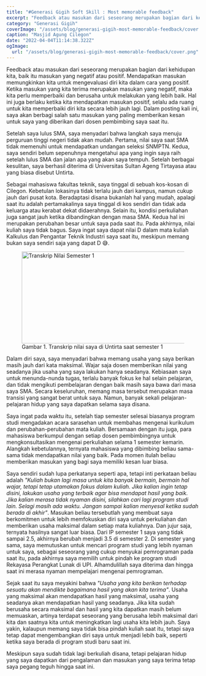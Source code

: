 ```yaml
---
title: "#Generasi Gigih Soft Skill : Most memorable feedback"
excerpt: "Feedback atau masukan dari seseorang merupakan bagian dari kehidupan kita, baik itu masukan yang negatif atau positif. Mendapatkan masukan memungkinkan kita untuk mengevaluasi diri kita dalam cara yang positif."
category: "Generasi Gigih"
coverImage: "/assets/blog/generasi-gigih-most-memorable-feedback/cover.png"
caption: "Masjid Agung Cilegon"
date: "2022-04-04T11:14:38.322Z"
ogImage:
  url: "/assets/blog/generasi-gigih-most-memorable-feedback/cover.png"
---
```


Feedback atau masukan dari seseorang merupakan bagian dari kehidupan kita, baik itu masukan yang negatif atau positif. Mendapatkan masukan memungkinkan kita untuk mengevaluasi diri kita dalam cara yang positif. Ketika masukan yang kita terima merupakan masukan yang negatif, maka kita perlu memperbaiki dan berusaha untuk melakukan yang lebih baik. Hal ini juga berlaku ketika kita mendapatkan masukan positif, selalu ada ruang untuk kita memperbaiki diri kita secara lebih jauh lagi.
Dalam posting kali ini, saya akan berbagi salah satu masukan yang paling memberikan kesan untuk saya yang diberikan dari dosen pembimbing saya saat itu.

Setelah saya lulus SMA, saya menyadari bahwa langkah saya menuju perguruan tinggi negeri tidak akan mudah. Pertama, nilai saya saat SMA tidak memenuhi untuk mendapatkan undangan seleksi SNMPTN. Kedua, saya sendiri belum sepenuhnya mengetahui apa yang ingin saya raih setelah lulus SMA dan jalan apa yang akan saya tempuh. Setelah berbagai kesulitan, saya berhasil diterima di Universitas Sultan Ageng Tirtayasa atau yang biasa disebut Untirta.

Sebagai mahasiswa fakultas teknik, saya tinggal di sebuah kos-kosan di Cilegon. Kebetulan lokasinya tidak terlalu jauh dari kampus, namun cukup jauh dari pusat kota. Beradaptasi disana bukanlah hal yang mudah, apalagi saat itu adalah pertamakalinya saya tinggal di kos sendiri dan tidak ada keluarga atau kerabat dekat didaerahnya. Selain itu, kondisi perkuliahan juga sangat jauh ketika dibandingkan dengan masa SMA. Kedua hal ini merupakan perubahan besar untuk saya pada saat itu. Pada akhirnya, nilai kuliah saya tidak bagus. Saya ingat saya dapat nilai D dalam mata kuliah Kalkulus dan Pengantar Teknik Industri saya saat itu, meskipun memang bukan saya sendiri saja yang dapat D 😅.

<figure>
  <Image
    src="/assets/blog/generasi-gigih-most-memorable-feedback/smt-1.png"
    width="1240"
    height="240"
    alt="Transkrip Nilai Semester 1"
  />
  <figcaption>
    Gambar 1. Transkrip nilai saya di Untirta saat semester 1
  </figcaption>
</figure>

Dalam diri saya, saya menyadari bahwa memang usaha yang saya berikan masih jauh dari kata maksimal. Wajar saja dosen memberikan nilai yang seadanya jika usaha yang saya lakukan hanya seadanya. Kebiasaan saya untuk menunda-nunda tugas, terlalu banyak fokus ke hal selain pelajaran, dan tidak mengikuti pembelajaran dengan baik masih saya bawa dari masa saya SMA. Secara keseluruhan, memang masa tersebut merupakan masa transisi yang sangat berat untuk saya. Namun, banyak sekali pelajaran-pelajaran hidup yang saya dapatkan selama saya disana.

Saya ingat pada waktu itu, setelah tiap semester selesai biasanya program studi mengadakan acara sarasehan untuk membahas mengenai kurikulum dan perubahan-perubahan mata kuliah. Bersamaan dengan itu juga, para mahasiswa berkumpul dengan setiap dosen pembimbingnya untuk mengkonsultasikan mengenai perkuliahan selama 1 semester kemarin. Alangkah kebetulannya, ternyata mahasiswa yang dibimbing beliau sama-sama tidak mendapatkan nilai yang baik. Pada momen itulah beliau memberikan masukan yang bagi saya memiliki kesan luar biasa.

Saya sendiri sudah lupa perkatanya seperti apa, tetapi inti perkataan beliau adalah _"Kuliah bukan lagi masa untuk kita banyak bermain, bermain hal wajar, tetapi tetap utamakan fokus dalam kuliah. Jika kalian ingin tetap disini, lakukan usaha yang terbaik agar bisa mendapat hasil yang baik. Jika kalian merasa tidak nyaman disini, silahkan cari lagi program studi lain. Selagi masih ada waktu. Jangan sampai kalian menyesal ketika sudah berada di akhir"_. Masukan beliau tersebutlah yang membuat saya berkomitmen untuk lebih memfokuskan diri saya untuk perkuliahan dan memberikan usaha maksimal dalam setiap mata kuliahnya. Dan jujur saja, ternyata hasilnya sangat luar biasa.
Dari IP semester 1 saya yang tidak sampai 2.5, akhirnya berubah menjadi 3.5 di semester 2. Di semester yang sama, saya memutuskan untuk mencari program studi yang lebih nyaman untuk saya, sebagai seseorang yang cukup menyukai pemrograman pada saat itu, pada akhirnya saya memilih untuk pindah ke program studi Rekayasa Perangkat Lunak di UPI. Alhamdulillah saya diterima dan hingga saat ini merasa nyaman mempelajari mengenai pemrograman.

Sejak saat itu saya meyakini bahwa _"Usaha yang kita berikan terhadap sesuatu akan mendikte bagaimana hasil yang akan kita terima"_. Usaha yang maksimal akan mendapatkan hasil yang maksimal, usaha yang seadanya akan mendapatkan hasil yang seadanya. Jika kita sudah berusaha secara maksimal dan hasil yang kita dapatkan masih belum memuaskan, artinya terdapat seseorang yang berusaha lebih maksimal dari kita dan saatnya kita untuk meningkatkan lagi usaha kita lebih jauh. Saya yakin, kalaupun memang saya tidak bisa pindah kuliah saat itu, tetapi saya tetap dapat mengembangkan diri saya untuk menjadi lebih baik, seperti ketika saya berada di program studi baru saat ini.

Meskipun saya sudah tidak lagi berkuliah disana, tetapi pelajaran hidup yang saya dapatkan dari pengalaman dan masukan yang saya terima tetap saya pegang teguh hingga saat ini.
